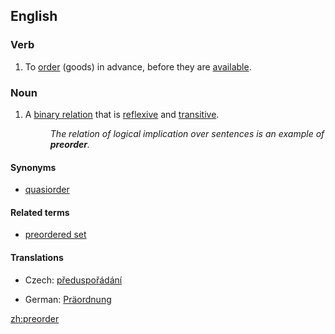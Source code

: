 ==English==
{{wikipedia}}

===Verb===
{{en-verb}}
# {{transitive}} To [[order]] (goods) in advance, before they are [[available]].

===Noun===
{{en-noun}}

# {{set theory}} A [[binary relation]] that is [[reflexive]] and [[transitive]].
#: ''The relation of logical implication over sentences is an example of '''preorder'''.''

====Synonyms====
* [[quasiorder]]

====Related terms====
* [[preordered set]]

====Translations====
{{trans-top|binary relation}}
* Czech: [[předuspořádání]] {{n}}
{{trans-mid}}
* German: [[Präordnung]] {{f}}
{{trans-bottom}}

[[zh:preorder]]